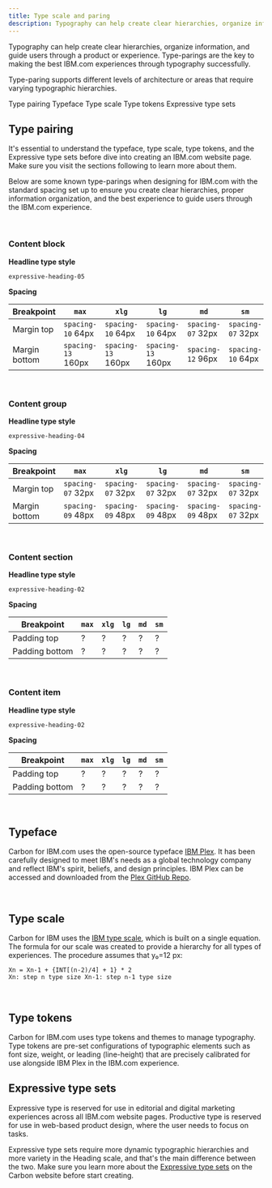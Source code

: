 ```yaml
---
title: Type scale and paring
description: Typography can help create clear hierarchies, organize information, and guide users through a product or experience. Type-parings are the key to making the best IBM.com experiences through typography successfully. Type-paring supports different levels of architecture or areas that require varying typographic hierarchies.
---
```


<PageDescription>

Typography can help create clear hierarchies, organize information, and guide users through a product or experience. Type-parings are the key to making the best IBM.com experiences through typography successfully. 

Type-paring supports different levels of architecture or areas that require varying typographic hierarchies.

</PageDescription>

<AnchorLinks>

<AnchorLink>Type pairing</AnchorLink>
<AnchorLink>Typeface</AnchorLink>
<AnchorLink>Type scale</AnchorLink>
<AnchorLink>Type tokens</AnchorLink>
<AnchorLink>Expressive type sets</AnchorLink>

</AnchorLinks>

## Type pairing

It's essential to understand the typeface, type scale, type tokens, and the Expressive type sets before dive into creating an IBM.com website page. Make sure you visit the sections following to learn more about them.

Below are some known type-parings when designing for IBM.com with the standard spacing set up to ensure you create clear hierarchies, proper information organization, and the best experience to guide users through the IBM.com experience. 

<br />

### Content block 

**Headline type style**  

`expressive-heading-05` 

**Spacing**

| Breakpoint | `max` | `xlg` | `lg` | `md` | `sm` | 
| --- | --- | --- | --- | --- | --- |
| Margin top | `spacing-10` 64px | `spacing-10` 64px | `spacing-10` 64px | `spacing-07` 32px | `spacing-07` 32px |
| Margin bottom | `spacing-13` 160px | `spacing-13` 160px | `spacing-13` 160px | `spacing-12` 96px | `spacing-10` 64px |

<br />

### Content group 

**Headline type style** 

`expressive-heading-04` 

**Spacing**

| Breakpoint | `max` | `xlg` | `lg` | `md` | `sm` | 
| --- | --- | --- | --- | --- | --- |
| Margin top | `spacing-07` 32px | `spacing-07` 32px | `spacing-07` 32px | `spacing-07` 32px | `spacing-07` 32px |
| Margin bottom | `spacing-09` 48px | `spacing-09` 48px | `spacing-09` 48px | `spacing-09` 48px | `spacing-07` 32px |

<br />

### Content section 

**Headline type style**  

`expressive-heading-02` 

**Spacing**

| Breakpoint | `max` | `xlg` | `lg` | `md` | `sm` | 
| --- | --- | --- | --- | --- | --- |
| Padding top | ? | ? | ? | ? | ? |
| Padding bottom | ? | ? | ? | ? | ? |

<br />

### Content item

**Headline type style**  

`expressive-heading-02` 

**Spacing**

| Breakpoint | `max` | `xlg` | `lg` | `md` | `sm` | 
| --- | --- | --- | --- | --- | --- |
| Padding top | ? | ? | ? | ? | ? |
| Padding bottom | ? | ? | ? | ? | ? |

<br />

## Typeface

Carbon for IBM.com uses the open-source typeface [IBM Plex](https://www.ibm.com/plex/). It has been carefully designed to meet IBM's needs as a global technology company and reflect IBM's spirit, beliefs, and design principles. IBM Plex can be accessed and downloaded from the [Plex GitHub Repo](https://github.com/ibm/plex).

<br />

## Type scale

Carbon for IBM uses the [IBM type scale](https://www.carbondesignsystem.com/guidelines/typography/overview/#scale), which is built on a single equation. The formula for our scale was created to provide a hierarchy for all types of experiences. The procedure assumes that y₀=12 px:
<TypeScaleTable />

```
Xn = Xn-1 + {INT[(n-2)/4] + 1} * 2
Xn: step n type size Xn-1: step n-1 type size
```
<br />

## Type tokens

Carbon for IBM.com uses type tokens and themes to manage typography. Type tokens are pre-set configurations of typographic elements such as font size, weight, or leading (line-height) that are precisely calibrated for use alongside IBM Plex in the IBM.com experience.
<br />

## Expressive type sets

Expressive type is reserved for use in editorial and digital marketing experiences across all IBM.com website pages. Productive type is reserved for use in web-based product design, where the user needs to focus on tasks.

Expressive type sets require more dynamic typographic hierarchies and more variety in the Heading scale, and that's the main difference between the two. Make sure you learn more about the [Expressive type sets](https://www.carbondesignsystem.com/guidelines/typography/expressive) on the Carbon website before start creating.